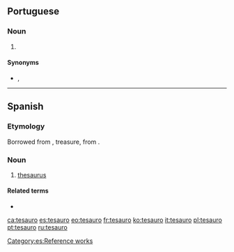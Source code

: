 ==Portuguese==

===Noun===
{{pt-noun|m}}

# {{l|en|thesaurus}} {{gloss|book of synonyms}}

====Synonyms====
* {{l|pt|dicionário de sinônimos}}, {{l|pt|thesaurus}}

----

==Spanish==

===Etymology===
Borrowed from {{etyl|la|es}} {{m|la|thesaurus}}, treasure, from {{etyl|grc|es}}.

===Noun===
{{es-noun|m}}

# [[thesaurus]]

====Related terms====
* {{l|es|tesoro}}

[[Category:es:Reference works]]

[[ca:tesauro]]
[[es:tesauro]]
[[eo:tesauro]]
[[fr:tesauro]]
[[ko:tesauro]]
[[it:tesauro]]
[[pl:tesauro]]
[[pt:tesauro]]
[[ru:tesauro]]